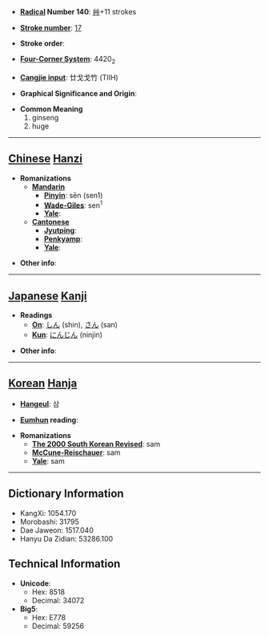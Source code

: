 * '''[[Wiktionary:Chinese radical index| Radical]] Number 140''': [[Wiktionary:Chinese radical index 艸|艸]]+11 strokes

* '''[[Wiktionary:Chinese total strokes index|Stroke number]]''': [[Wiktionary:Chinese total strokes index 17|17]]

* '''Stroke order''': 

* '''[[Wiktionary:Chinese four corner index|Four-Corner System]]''': 4420<sub>2</sub>

* '''[[Wiktionary:Chinese Cangjie index|Cangjie input]]''': 廿戈戈竹 (TIIH)

* '''Graphical Significance and Origin''': 

* '''Common Meaning'''
*#ginseng
*# huge


----

== [[Chinese]] [[Hanzi]] ==

* '''Romanizations'''
** '''[[Mandarin]]'''
*** '''[[Pinyin]]''': sēn (sen1)
*** '''[[Wade-Giles]]''': sen<sup>1</sup>
*** '''[[Yale]]''': 
** '''[[Cantonese]]'''
*** '''[[Jyutping]]''':
*** '''[[Penkyamp]]''': 
*** '''[[Yale]]''': 

* '''Other info''': 

----

== [[Japanese]] [[Kanji]] ==

* '''Readings'''
** '''[[On]]''': [[しん]] (shin), [[さん]] (san)
** '''[[Kun]]''': [[にんじん]] (ninjin)

* '''Other info''':  

----

== [[Korean]] [[Hanja]] ==

* '''[[Hangeul]]''': 삼

* '''[[Eumhun]] reading''': 

* '''Romanizations'''
** '''[[The 2000 South Korean Revised Romanization|The 2000 South Korean Revised]]''': sam
** '''[[McCune-Reischauer]]''': sam
** '''[[Yale]]''': sam

----

== Dictionary Information ==

* KangXi: 1054.170
* Morobashi: 31795
* Dae Jaweon: 1517.040
* Hanyu Da Zidian: 53286.100

== Technical Information ==

* '''Unicode''':
** Hex: 8518
** Decimal: 34072
* '''Big5''':
** Hex: E778
** Decimal: 59256